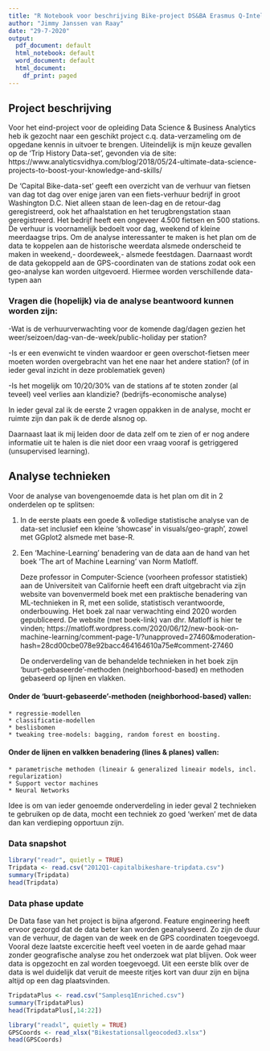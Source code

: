 ```yaml
---
title: "R Notebook voor beschrijving Bike-project DS&BA Erasmus Q-Intelligence"
author: "Jimmy Janssen van Raay"
date: "29-7-2020"
output:
  pdf_document: default
  html_notebook: default
  word_document: default
  html_document:
    df_print: paged
---
```


## Project beschrijving

Voor het eind-project voor de opleiding Data Science & Business Analytics heb ik gezocht naar een geschikt project c.q. data-verzameling om de opgedane kennis in uitvoer te brengen. Uiteindelijk is mijn keuze gevallen op de 'Trip History Data-set', gevonden via de site:
https://www.analyticsvidhya.com/blog/2018/05/24-ultimate-data-science-projects-to-boost-your-knowledge-and-skills/

De 'Capital Bike-data-set' geeft een overzicht van de verhuur van fietsen van dag tot dag over enige jaren van een fiets-verhuur bedrijf in groot Washington D.C. 
Niet alleen staan de leen-dag en de retour-dag geregistreerd, ook het afhaalstation en het terugbrengstation staan geregistreerd. Het bedrijf heeft een ongeveer 4.500 fietsen en 500 stations. De verhuur is voornamelijk bedoelt voor dag, weekend of kleine meerdaagse trips. Om de analyse interessanter te maken is het plan om de data te koppelen aan de historische weerdata alsmede onderscheid te maken in weekend,- doordeweek,- alsmede feestdagen. Daarnaast wordt de data gekoppeld aan de GPS-coordinaten van de stations zodat ook een geo-analyse kan worden uitgevoerd. Hiermee worden verschillende data-typen aan 


### Vragen die (hopelijk) via de analyse beantwoord kunnen worden zijn:

-Wat is de verhuurverwachting voor de komende dag/dagen gezien het weer/seizoen/dag-van-de-week/public-holiday per station?

-Is er een evenwicht te vinden waardoor er geen overschot-fietsen meer moeten worden overgebracht van het ene naar het andere station? 
 (of in ieder geval inzicht in deze problematiek geven)
 
-Is het mogelijk om 10/20/30% van de stations af te stoten zonder (al teveel) veel verlies aan klandizie?
 (bedrijfs-economische analyse)
 
In ieder geval zal ik de eerste 2 vragen oppakken in de analyse, mocht er ruimte zijn dan pak ik de derde alsnog op.

Daarnaast laat ik mij leiden door de data zelf om te zien of er nog andere informatie uit te halen is die niet door een vraag vooraf is getriggered (unsupervised learning).


## Analyse technieken
 
 Voor de analyse van bovengenoemde data is het plan om dit in 2 onderdelen op te splitsen:
 
 1. In de eerste plaats een goede & volledige statistische analyse van de data-set inclusief een kleine 'showcase' in visuals/geo-graph', zowel met GGplot2 alsmede met base-R.
 
 2. Een 'Machine-Learning' benadering van de data aan de hand van het boek 'The art of Machine Learning' van Norm Matloff. 
 
    Deze professor in Computer-Science (voorheen professor statistiek) aan de Universiteit van Californie heeft een draft uitgebracht via zijn website van bovenvermeld boek
    met een praktische benadering van ML-technieken in R, met een solide, statistisch verantwoorde, onderbouwing. Het boek zal naar verwachting eind 2020 worden
    gepubliceerd. De website (met boek-link) van dhr. Matloff is hier te vinden;
    https://matloff.wordpress.com/2020/06/12/new-book-on-machine-learning/comment-page-1/?unapproved=27460&moderation-hash=28cd00cbe078e92bacc464164610a75e#comment-27460
    
    De onderverdeling van de behandelde technieken in het boek zijn 'buurt-gebaseerde'-methoden (neighborhood-based) en methoden gebaseerd op lijnen en vlakken.
  
#### Onder de 'buurt-gebaseerde'-methoden (neighborhood-based) vallen:
  
    * regressie-modellen
    * classificatie-modellen
    * beslisbomen
    * tweaking tree-models: bagging, random forest en boosting.
    
#### Onder de lijnen en valkken benadering (lines & planes) vallen:
  
    * parametrische methoden (lineair & generalized lineair models, incl. regularization)
    * Support vector machines
    * Neural Networks
    
Idee is om van ieder genoemde onderverdeling in ieder geval 2 technieken te gebruiken op de data, mocht een techniek zo goed 'werken' met de data dan kan verdieping opportuun zijn.


### Data snapshot
 
```r
library("readr", quietly = TRUE)
Tripdata <- read.csv("2012Q1-capitalbikeshare-tripdata.csv")
summary(Tripdata)
head(Tripdata)
```

### Data phase update

De Data fase van het project is bijna afgerond. Feature engineering heeft ervoor gezorgd dat de data beter kan worden geanalyseerd. Zo zijn de duur van de verhuur, de dagen van de week en de GPS coordinaten toegevoegd. Vooral deze laatste excercitie heeft veel voeten in de aarde gehad maar zonder geografische analyse zou het onderzoek wat plat blijven. Ook weer data is opgezocht en zal worden toegevoegd. Uit een eerste blik over de data is wel duidelijk dat veruit de meeste ritjes kort van duur zijn en bijna altijd op een dag plaatsvinden.

```r
TripdataPlus <- read.csv("Samplesq1Enriched.csv")
summary(TripdataPlus)
head(TripdataPlus[,14:22])
```

```r
library("readxl", quietly = TRUE)
GPSCoords <- read_xlsx("Bikestationsallgeocoded3.xlsx")
head(GPSCoords)
```

